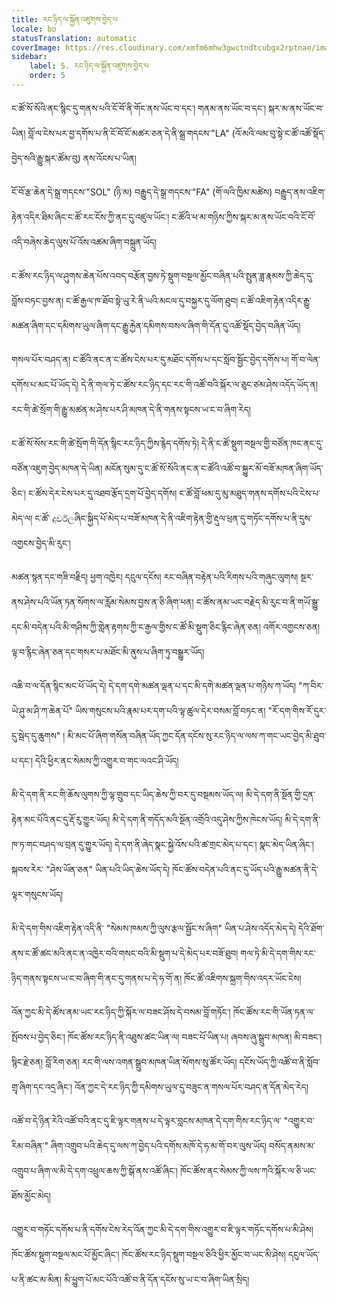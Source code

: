 ```yaml
---
title: རང་ཉིད་ལ་སྐྱོན་འཛུགས་བྱེད་པ
locale: bo
statusTranslation: automatic
coverImage: https://res.cloudinary.com/xmfm6mhw3gwctndtcubgx2rptnae/image/upload/v1740468922/small_cover_tratado_de_psicologia_revolucionaria_a4c0dca4e0.webp
sidebar:
    label: 5. རང་ཉིད་ལ་སྐྱོན་འཛུགས་བྱེད་པ
    order: 5
---
```

ང་ཚོ་སོ་སོའི་ནང་སྙིང་དུ་གནས་པའི་ངོ་བོ་ནི་གོང་ནས་ཡོང་བ་དང་། གནམ་ནས་ཡོང་བ་དང་། སྐར་མ་ནས་ཡོང་བ་ཡིན། བློ་ལ་ངེས་པར་བྱ་དགོས་པ་ནི་ངོ་བོ་ངོ་མཚར་ཅན་དེ་ནི་སྒྲ་གདངས་"LA" (འོ་མའི་ལམ་བུ་སྟེ་ང་ཚོ་འཚོ་སྡོད་བྱེད་སའི་རྒྱུ་སྐར་ཚོམ་བུ) ནས་འོངས་པ་ཡིན།

ངོ་བོ་རྩ་ཆེན་དེ་སྒྲ་གདངས་"SOL" (ཉི་མ) བརྒྱུད་དེ་སྒྲ་གདངས་"FA" (གོ་ལའི་ཁྱིམ་མཚེས) བརྒྱུད་ནས་འཇིག་རྟེན་འདིར་ཐིམ་ཞིང་ང་ཚོ་རང་ངོས་ཀྱི་ནང་དུ་འཛུལ་ཡོང་། ང་ཚོའི་ཕ་མ་གཉིས་ཀྱིས་སྐར་མ་ནས་ཡོང་བའི་ངོ་བོ་འདི་བཞེས་ཆེད་ལུས་པོ་འོས་འཚམ་ཞིག་བསྐྲུན་ཡོད།

ང་ཚོས་རང་ཉིད་ལ་ཤུགས་ཆེན་པོས་འབད་བརྩོན་བྱས་ཏེ་སྡུག་བསྔལ་མྱོང་བཞིན་པའི་སྤུན་ཟླ་རྣམས་ཀྱི་ཆེད་དུ་བློས་བཏང་བྱས་ན། ང་ཚོ་རྒྱལ་ཁ་ཐོབ་སྟེ་ཡུ་རེ་ནི་ཡའི་མངལ་དུ་བསྐྱར་དུ་ལོག་ཐུབ། ང་ཚོ་འཇིག་རྟེན་འདིར་རྒྱུ་མཚན་ཞིག་དང་དམིགས་ཡུལ་ཞིག་དང་རྒྱུ་རྐྱེན་དམིགས་བསལ་ཞིག་གི་དོན་དུ་འཚོ་སྡོད་བྱེད་བཞིན་ཡོད།

གསལ་པོར་བཤད་ན། ང་ཚོའི་ནང་ན་ང་ཚོས་ངེས་པར་དུ་མཐོང་དགོས་པ་དང་སློབ་སྦྱོང་བྱེད་དགོས་པ། གོ་བ་ལེན་དགོས་པ་མང་པོ་ཡོད་དེ། དེ་ནི་གལ་ཏེ་ང་ཚོས་རང་ཉིད་དང་རང་གི་འཚོ་བའི་སྐོར་ལ་ཅུང་ཙམ་ཤེས་འདོད་ཡོད་ན། རང་གི་ཚེ་སྲོག་གི་རྒྱུ་མཚན་མ་ཤེས་པར་ཤི་མཁན་དེ་ནི་གནས་སྟངས་ཡ་ང་བ་ཞིག་རེད།

ང་ཚོ་སོ་སོས་རང་གི་ཚེ་སྲོག་གི་དོན་སྙིང་རང་ཉིད་ཀྱིས་རྙེད་དགོས་ཏེ། དེ་ནི་ང་ཚོ་སྡུག་བསྔལ་གྱི་བཙོན་ཁང་ནང་དུ་བཙོན་འཇུག་བྱེད་མཁན་དེ་ཡིན། མངོན་སུམ་དུ་ང་ཚོ་སོ་སོའི་ནང་ན་ང་ཚོའི་འཚོ་བ་སྐྱུར་མོ་བཟོ་མཁན་ཞིག་ཡོད་ཅིང་། ང་ཚོས་དེར་ངེས་པར་དུ་འཐབ་རྩོད་དྲག་པོ་བྱེད་དགོས། ང་ཚོ་བློ་ཕམ་དུ་མུ་མཐུད་གནས་དགོས་པའི་ངེས་པ་མེད་ལ། ང་ཚོ་ දුර්වලཞིང་སྐྱིད་པོ་མེད་པ་བཟོ་མཁན་དེ་ནི་འཇིག་རྟེན་གྱི་རྡུལ་ཕྲན་དུ་གཏོང་དགོས་པ་ནི་དུས་འགྱངས་བྱེད་མི་རུང་།

མཚན་སྙན་དང་གཟི་བརྗིད། ཕྱག་འཁྱེར། དངུལ་དངོས། རང་བཞིན་བརྟེན་པའི་རིགས་པའི་གཞུང་ལུགས། སྔར་ནས་ཤེས་པའི་ཡོན་ཏན་སོགས་ལ་རློམ་སེམས་བྱས་ན་ཅི་ཞིག་ཕན། ང་ཚོས་ནམ་ཡང་བརྗེད་མི་རུང་བ་ནི་གཡོ་སྒྱུ་དང་མི་བདེན་པའི་མི་གཤིས་ཀྱི་གླེན་རྟགས་ཀྱི་ང་རྒྱལ་གྱིས་ང་ཚོ་མི་སྡུག་ཅིང་རྙིང་ཞེན་ཅན། འགོར་འགྱངས་ཅན། ལྟ་བ་རྙིང་ཞེན་ཅན་དང་གསར་པ་མཐོང་མི་ནུས་པ་ཞིག་ཏུ་བསྒྱུར་ཡོད།

འཆི་བ་ལ་དོན་སྙིང་མང་པོ་ཡོད་དེ། དེ་དག་དགེ་མཚན་ལྡན་པ་དང་མི་དགེ་མཚན་ལྡན་པ་གཉིས་ཀ་ཡོད། "ཀ་བིར་ཡེ་ཤུ་མ་ཤི་ཀ་ཆེན་པོ" ཡིས་གསུངས་པའི་རྣམ་པར་དག་པའི་ལྟ་ཚུལ་དེར་བསམ་བློ་བཏང་ན། "རོ་དག་གིས་རོ་དུར་དུ་སྦེད་དུ་ཆུགས" ། མི་མང་པོ་ཞིག་གསོན་བཞིན་ཡོད་ཀྱང་དོན་དངོས་སུ་རང་ཉིད་ལ་ལས་ཀ་གང་ཡང་བྱེད་མི་ཐུབ་པ་དང་། དེའི་ཕྱིར་ནང་སེམས་ཀྱི་འགྱུར་བ་གང་ལའང་ཤི་ཡོད།

མི་དེ་དག་ནི་རང་གི་ཆོས་ལུགས་ཀྱི་ལྟ་གྲུབ་དང་ཡིད་ཆེས་ཀྱི་བར་དུ་བསྡམས་ཡོད་ལ། མི་དེ་དག་ནི་སྔོན་གྱི་དྲན་རྟེན་མང་པོའི་ནང་དུ་རྡོ་རུ་གྱུར་ཡོད། མི་དེ་དག་ནི་གདོད་མའི་སྔོན་འགྲོའི་འདུ་ཤེས་ཀྱིས་ཁེངས་ཡོད། མི་དེ་དག་ནི་ཁ་ཏ་གང་བཤད་ལ་བྲན་དུ་གྱུར་ཡོད། དེ་དག་ནི་ཞེད་སྣང་སྐྱེ་འོས་པའི་ཚ་གྲང་མེད་པ་དང་། སྣང་མེད་ཡིན་ཞིང་། སྐབས་རེར་ "ཤེས་ཡོན་ཅན" ཡིན་པའི་ཡིད་ཆེས་ཡོད་དེ། ཁོང་ཚོས་བདེན་པའི་ནང་དུ་ཡོད་པའི་རྒྱུ་མཚན་ནི་དེ་ལྟར་གསུངས་ཡོད།

མི་དེ་དག་གིས་འཇིག་རྟེན་འདི་ནི་ "སེམས་ཁམས་ཀྱི་ལུས་རྩལ་སྦྱོང་ས་ཞིག" ཡིན་པ་ཤེས་འདོད་མེད་དེ། དེའི་ཐོག་ནས་ང་ཚོ་ཚང་མའི་ནང་ན་འཁྱེར་བའི་གསང་བའི་མི་སྡུག་པ་དེ་མེད་པར་བཟོ་ཐུབ། གལ་ཏེ་མི་དེ་དག་གིས་རང་ཉིད་གནས་སྟངས་ཡ་ང་བ་ཞིག་གི་ནང་དུ་གནས་པ་དེ་ཧ་གོ་ན། ཁོང་ཚོ་འཇིགས་སྐྲག་གིས་འདར་ཡོང་ངེས།

འོན་ཀྱང་མི་དེ་ཚོས་ནམ་ཡང་རང་ཉིད་ཀྱི་སྐོར་ལ་བཟང་ཤོས་དེ་བསམ་བློ་གཏོང་། ཁོང་ཚོས་རང་གི་ཡོན་ཏན་ལ་སྤོབས་པ་བྱེད་ཅིང་། ཁོང་ཚོས་རང་ཉིད་ནི་འཐུས་ཚང་ཡིན་ལ། བཟང་པོ་ཡིན་པ། ཞབས་ཞུ་སྒྲུབ་མཁན། མི་བཟང་། སྙིང་རྗེ་ཅན། བློ་རིག་ཅན། རང་གི་ལས་འགན་སྒྲུབ་མཁན་ཡིན་སོགས་སུ་ཚོར་ཡོད། དངོས་ཡོད་ཀྱི་འཚོ་བ་ནི་སློབ་གྲྭ་ཞིག་དང་འདྲ་ཞིང་། འོན་ཀྱང་དེ་རང་ཉིད་ཀྱི་དམིགས་ཡུལ་དུ་བཟུང་ན་གསལ་པོར་བཤད་ན་དོན་མེད་རེད།

འཚོ་བ་དེ་ཉིན་རེའི་འཚོ་བའི་ནང་དུ་ཇི་ལྟར་གནས་པ་དེ་ལྟར་བླངས་མཁན་དེ་དག་གིས་རང་ཉིད་ལ་ "འགྱུར་བ་རིམ་བཞིན་" ཞིག་འགྲུབ་པའི་ཆེད་དུ་ལས་ཀ་བྱེད་པའི་དགོས་མཁོ་དེ་ཧ་མ་གོ་བར་ལུས་ཡོད། བསོད་ནམས་མ་འགྲུབ་པ་ཞིག་ལ་མི་དེ་དག་འཕྲུལ་ཆས་ཀྱི་སྒོ་ནས་འཚོ་ཞིང་། ཁོང་ཚོས་ནང་སེམས་ཀྱི་ལས་ཀའི་སྐོར་ལ་ཅི་ཡང་ཐོས་མྱོང་མེད།

འགྱུར་བ་གཏོང་དགོས་པ་ནི་དགོས་ངེས་རེད་འོན་ཀྱང་མི་དེ་དག་གིས་འགྱུར་བ་ཇི་ལྟར་གཏོང་དགོས་པ་མི་ཤེས། ཁོང་ཚོས་སྡུག་བསྔལ་མང་པོ་མྱོང་ཞིང་། ཁོང་ཚོས་རང་ཉིད་སྡུག་བསྔལ་ཅིའི་ཕྱིར་མྱོང་བ་ཡང་མི་ཤེས། དངུལ་ཡོད་པ་ནི་ཚང་མ་མིན། མི་ཕྱུག་པོ་མང་པོའི་འཚོ་བ་ནི་དོན་དངོས་སུ་ཡ་ང་བ་ཞིག་ཡིན་སྲིད།

